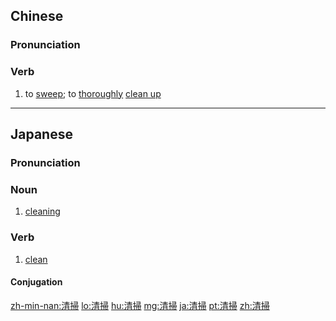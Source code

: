 {{also|淸掃|清扫}}
==Chinese==
{{zh-forms|s=清扫}}

===Pronunciation===
{{zh-pron
|m=qīngsǎo
|c=cing1 sou3
|mn=chheng-sàu
|cat=v
}}

===Verb===
{{zh-verb}}

# to [[sweep]]; to [[thoroughly]] [[clean up]]

----

==Japanese==
{{ja-kanjitab|せい|そう|yomi=on}}

===Pronunciation===
{{ja-pron|せいそう|y=on}}

===Noun===
{{ja-noun|せいそう}}

# [[cleaning]]

===Verb===
{{ja-verb-suru|tr=trans|せいそう}}

# [[clean]]

====Conjugation====
{{ja-suru|せいそう}}

[[zh-min-nan:清掃]]
[[lo:清掃]]
[[hu:清掃]]
[[mg:清掃]]
[[ja:清掃]]
[[pt:清掃]]
[[zh:清掃]]